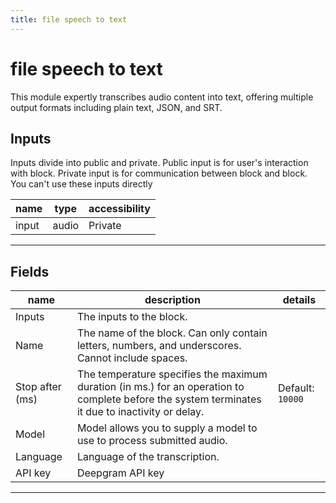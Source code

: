 ```yaml
---
title: file speech to text
---
```


# file speech to text
This module expertly transcribes audio content into text, offering multiple output formats including plain text, JSON, and SRT.

## Inputs
Inputs divide into public and private. Public input is for user's interaction with block. Private input is for communication between block and block. You can't use these inputs directly

| name | type | accessibility |
|------|------|---------------|
| input | audio | Private |
---
## Fields
| name | description | details |
|------|-------------|------------|
| Inputs | The inputs to the block.
Name | The name of the block. Can only contain letters, numbers, and underscores. Cannot include spaces.
Stop after (ms) | The temperature specifies the maximum duration (in ms.) for an operation to complete before the system terminates it due to inactivity or delay. | Default: `10000`| 
Model | Model allows you to supply a model to use to process submitted audio.| 
Language | Language of the transcription.| 
API key | Deepgram API key

---
    
